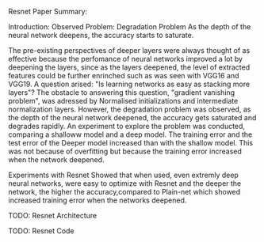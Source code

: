 Resnet Paper Summary:

Introduction:
Observed Problem: Degradation Problem
As the depth of the neural network deepens, the accuracy starts to saturate.

The pre-existing perspectives of deeper layers were always thought of as effective because the perfomance of neural networks improved a lot by deepening the layers,
since as the layers deepened, the level of extracted features could be further enrinched such as was seen with VGG16 and VGG19.
A question arised: "Is learning networks as easy as stacking more layers"?
The obstacle to answering this question, "gradient vanishing problem", was adressed by Normalised initializations and intermediate normalization layers.
However, the degradation problem was observed, as the depth of the neural network deepened, the accuracy gets saturated and degrades rapidly. An experiment to explore the problem
was conducted, comparing a shalloww model and a deep model. The training error and the test error of the Deeper model increased than with the shallow model. This was not because of overfitting but because the training error increased when the network deepened.

Experiments with Resnet Showed that when used, even extremly deep neural networks, were easy to optimize with Resnet and the deeper the network, the higher the accuracy,compared to Plain-net which showed increased training error when the networks deepened.

TODO:
Resnet Architecture

TODO:
Resnet Code
